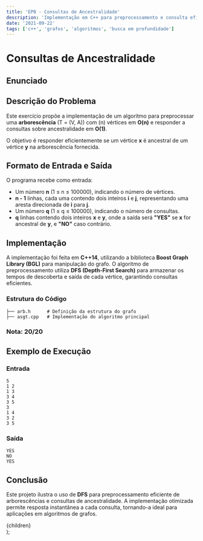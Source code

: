 ```yaml
---
title: 'EP0 - Consultas de Ancestralidade'
description: 'Implementação em C++ para preprocessamento e consulta eficiente de ancestralidade em arborescências.'
date: '2021-09-22'
tags: ['c++', 'grafos', 'algoritmos', 'busca em profundidade']
---
```


# Consultas de Ancestralidade

## Enunciado


<PdfViewer pdfPath="/ime/MAC0328/EP0/enunciado.pdf"/>

## Descrição do Problema

Este exercício propõe a implementação de um algoritmo para preprocessar uma **arborescência** \(T = (V, A)\) com \(n\) vértices em **O(n)** e responder a consultas sobre ancestralidade em **O(1)**.

O objetivo é responder eficientemente se um vértice **x** é ancestral de um vértice **y** na arborescência fornecida.

## Formato de Entrada e Saída

O programa recebe como entrada:

- Um número **n** (1 ≤ n ≤ 100000), indicando o número de vértices.
- **n - 1** linhas, cada uma contendo dois inteiros **i** e **j**, representando uma aresta direcionada de **i** para **j**.
- Um número **q** (1 ≤ q ≤ 100000), indicando o número de consultas.
- **q** linhas contendo dois inteiros **x** e **y**, onde a saída será **"YES"** se **x** for ancestral de **y**, e **"NO"** caso contrário.

## Implementação

A implementação foi feita em **C++14**, utilizando a biblioteca **Boost Graph Library (BGL)** para manipulação do grafo. O algoritmo de preprocessamento utiliza **DFS (Depth-First Search)** para armazenar os tempos de descoberta e saída de cada vértice, garantindo consultas eficientes.

### Estrutura do Código

```plaintext
├── arb.h      # Definição da estrutura do grafo
├── asgt.cpp   # Implementação do algoritmo principal
```

### Nota: 20/20


<CodeBrowser 
    rootDir="ime/MAC0328/EP0" 
    defaultOpenFile="asgt.cpp" 
/>

## Exemplo de Execução

### Entrada
```plaintext
5
1 2
1 3
3 4
3 5
3
1 4
3 2
3 5
```

### Saída
```plaintext
YES
NO
YES
```

## Conclusão

Este projeto ilustra o uso de **DFS** para preprocessamento eficiente de arborescências e consultas de ancestralidade. A implementação otimizada permite resposta instantânea a cada consulta, tornando-a ideal para aplicações em algoritmos de grafos.

  <article className="prose prose-lg max-w-none">
    {children}
  </article>
);